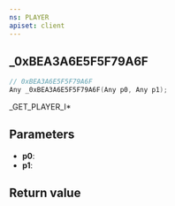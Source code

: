 ```yaml
---
ns: PLAYER
apiset: client
---
```

## _0xBEA3A6E5F5F79A6F

```c
// 0xBEA3A6E5F5F79A6F
Any _0xBEA3A6E5F5F79A6F(Any p0, Any p1);
```

_GET_PLAYER_I*

## Parameters
* **p0**:
* **p1**:

## Return value